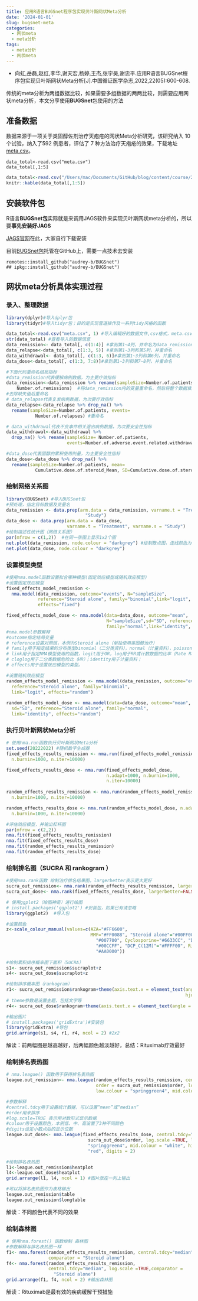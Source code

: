 ```yaml
---
title: 应用R语言BUGSnet程序包实现贝叶斯网状Meta分析
date: '2024-01-01'
slug: bugsnet-meta
categories:
  - 网状meta
  - meta分析
tags:
  - meta分析
  - 网状meta
---
```


-   向虹,岳磊,赵红,李华,谢天宏,杨婷,王杰,张宇昊,谢忠平.应用R语言BUGSnet程序包实现贝叶斯网状Meta分析[J].中国循证医学杂志,2022,22(05):600-608.

传统的meta分析为两组数据比较，如果需要多组数据的两两比较，则需要应用网状meta分析，本文分享使用**BUGSnet**包使用的方法

## 准备数据

数据来源于一项关于类固醇佐剂治疗天疱疮的网状Meta分析研究，该研究纳入 10 个试验，纳入了592 例患者，评估了 7 种方法治疗天疱疮的效果，下载地址[meta.csv](/course/2024-01-01-r-bugsnet-meta/meta.csv)。

```
data_total<-read.csv("meta.csv")
data_total[,1:5]
```

```r
data_total<-read.csv("/Users/mac/Documents/GitHub/blog/content/course/2024-01-01-r-bugsnet-meta/meta.csv")
knitr::kable(data_total[,1:5])
```
## 安装软件包

R语言**BUGSnet包**实际就是来调用JAGS软件来实现贝叶斯网状meta分析的，所以要**事先安装好JAGS**

[JAGS官网](https://mcmc-jags.sourceforge.io/)在此，大家自行下载安装

目前[BUGSnet包](https://github.com/audrey-b/BUGSnet)托管在GitHub上，需要一点技术去安装

```
remotes::install_github("audrey-b/BUGSnet")
## ipkg::install_github("audrey-b/BUGSnet")
```
## 网状meta分析具体实现过程

### 录入、整理数据
```r
library(dplyr)#导入dplyr包
library(tidyr)#导入tidyr包；目的是实现管道操作及一系列tidy风格的函数

data_total<-read.csv("meta.csv", 1) #导入编辑好的数据文件,csv格式，meta.csv是文件名称
str(data_total) #查看导入的数据信息
data_remission<- data_total[, c(1:4)] #拿到第1~4列，并命名为data_remission
data_relapse<-data_total[, c(1:3, 5)] #拿到第1~3列和第5列，并重命名
data_withdrawal<- data_total[, c(1:3, 6)]#拿到第1~3列和第6列，并重命名
data_dose<-data_total[, c(1:3, 7:8)]#拿到第1~3列和第7~8列，并重命名

#下面代码重命名结局指标
#data_remission代表缓解病例数据，为主要疗效指标
data_remission<-data_remission %>% rename(sampleSize=Number.of.patients, events=
    Number.of.remissions)  #将data_remission内的变量重命名，然后将整个数据依然命名为data_remission
#去除缺失值后重命名
# data_relapse代表复发病例数据，为次要疗效指标
data_relapse<-data_relapse %>% drop_na() %>%
  rename(sampleSize=Number.of.patients, events=
           Number.of.relapses) #重命名

# data_withdrawal代表不良事件相关退出病例数据，为次要安全性指标
data_withdrawal<-data_withdrawal %>%
  drop_na() %>% rename(sampleSize= Number.of.patients, 
                       events=Number.of.adverse.event.related.withdrawals)#重命名

#data_dose代表固醇的累积使用剂量，为主要安全性指标
data_dose<-data_dose %>% drop_na() %>%
  rename(sampleSize=Number.of.patients, mean=
           Cumulative.dose.of.steroid_Mean, SD=Cumulative.dose.of.steroid_SD)#重命名
```

### 绘制网络关系图

```r
library(BUGSnet) #导入BUGSnet包
#预处理，指定目标数据及变量名
data_remission <- data.prep(arm.data = data_remission, varname.t = "Treatment", varname.s =
                              "Study") 
data_dose <- data.prep(arm.data = data_dose,
                       varname.t = "Treatment", varname.s = "Study")
#绘制描述性统计图（网络关系图）
par(mfrow = c(1,2))  #在同一张图上显示1x2个图
net.plot(data_remission, node.colour = "darkgrey") #绘制散点图，连线颜色为darkgrey
net.plot(data_dose, node.colour = "darkgrey")   
```

### 设置模型类型

```r
#使用nma.model函数设置拟合哪种模型(固定效应模型或随机效应模型)
#设置固定效应模型
fixed_effects_model_remission <- 
  nma.model(data_remission, outcome="events", N="sampleSize",
            reference="Steroid alone", family="binomial",link="logit", 
            effects="fixed")

fixed_effects_model_dose <- nma.model(data=data_dose, outcome="mean",
                                      N="sampleSize",sd="SD", reference="Steroid alone", 
                                      family="normal",link="identity", effects="fixed")                                    
#nma.model参数解释
#outcome指定结局变量
# reference设置对照组，本例为Steroid alone（单独使用类固醇治疗）
# family用于指定结果的分布类型binomial（二分类资料），normal（计量资料），poisson（计数资料）；
# link用于指定NMA模型使用的函数，logit用于OR，log用于RR或计数数据的比率（Rate Ratio）；
# cloglog用于二分类数据危险比（HR）；identity用于计量资料；
# effects用于设置效应模型的类型。

#设置随机效应模型
random_effects_model_remission <- nma.model(data_remission, outcome="events", N="sampleSize",
  reference="Steroid alone", family="binomial",
  link="logit", effects="random")
  
random_effects_model_dose <- nma.model(data=data_dose, outcome="mean", N="sampleSize",
  sd="SD", reference="Steroid alone", family="normal",
  link="identity", effects="random")
```

### 执行贝叶斯网状Meta分析

```r
# 使用nma.run函数执行贝叶斯网状Meta分析
set.seed(20222022) #随机数字生成器
fixed_effects_results_remission <- nma.run(fixed_effects_model_remission, n.adapt=1000,
  n.burnin=1000, n.iter=10000)

fixed_effects_results_dose <- nma.run(fixed_effects_model_dose, 
                                      n.adapt=1000, n.burnin=1000,
                                      n.iter=10000)
                                      
random_effects_results_remission <- nma.run(random_effects_model_remission, n.adapt=1000,
  n.burnin=1000, n.iter=10000)

random_effects_results_dose <- nma.run(random_effects_model_dose, n.adapt=1000,
  n.burnin=1000, n.iter=10000)

#评估效应模型，并输出杠杆图
par(mfrow = c(2,2)) 
nma.fit(fixed_effects_results_remission)
nma.fit(fixed_effects_results_dose)
nma.fit(random_effects_results_remission)
nma.fit(random_effects_results_dose)
```

### 绘制排名图（SUCRA 和 rankogram ）

```r
#使用nma.rank函数 绘制治疗排名结果图，largerbetter表示更大更好
sucra_out_remission<- nma.rank(random_effects_results_remission, largerbetter=TRUE)
sucra_out_dose<- nma.rank(fixed_effects_results_dose, largerbetter=FALSE)

# 使用ggplot2（绘图神奇）进行绘图
# install.packages('ggplot2') #安装包，如果已有请忽略
library(ggplot2)  #导入包

#设置颜色
z<-scale_colour_manual(values=c(AZA="#FF6600",
                                MMF="#FF0088", "Steroid alone"="#00FF00", CP_P=
                                  "#007700", Cyclosporine="#6633CC", "DCP_C(6M)"=
                                  "#00CCFF", "DCP_C(12M)"="#FFFF00", Rituximab=
                                  "#AA0000"))
                                  
#绘制累积排序概率图下面积（SUCRA）
s1<- sucra_out_remission$sucraplot+z
s4<- sucra_out_dose$sucraplot+z

#绘制排序概率图（rankogram）
r1<- sucra_out_remission$rankogram+theme(axis.text.x = element_text(angle = 30, 
                                                                    hjust = 1, vjust = 1))
# theme参数是设置主题，包括文字等
r4<- sucra_out_dose$rankogram+theme(axis.text.x = element_text(angle = 30, hjust = 1, vjust = 1))

#输出图片
# install.packages('gridExtra')#安装包
library(gridExtra) #导包
grid.arrange(s1, s4, r1, r4, ncol = 2) #2x2
```
解读：前两幅图是越高越好，后两幅颜色越淡越好，总结：Rituximab疗效最好

### 绘制排名表热图

```r
# nma.league() 函数用于获得排名表热图  
league.out_remission<- nma.league(random_effects_results_remission, central.tdcy="median",
                                  order = sucra_out_remission$order, log.scale =TRUE,
                                  low.colour = "springgreen4", mid.colour = "white",high.colour = "red", digits = 2)

#参数解释
#central.tdcy用于设置统计数据，可以设置“mean”或“median”
#order用来排序
#log.scale=TRUE 表示用对数形式显示数据
#colour用于设置颜色，本例低、中、高设置了3种不同颜色
#digits设定小数点后的显示位数
league.out_dose<- nma.league(fixed_effects_results_dose, central.tdcy="median", order =
                               sucra_out_dose$order, log.scale =TRUE, low.colour =
                               "springgreen4", mid.colour = "white", high.colour =
                               "red", digits = 2)

#绘制排名表热图
l1<-league.out_remission$heatplot
l4<-league.out_dose$heatplot
grid.arrange(l1, l4, ncol = 1) #图片放在一列上输出

#可以将排名表热图作为表格输出
league.out_remission$table
league.out_remission$longtable
```
解读：不同颜色代表不同的效果

### 绘制森林图

```r

# 使用nma.forest() 函数绘制 森林图
#参数解释与排名表热图一样
f1<- nma.forest(random_effects_results_remission, central.tdcy="median", log.scale =TRUE,
                comparator = "Steroid alone")
f4<- nma.forest(random_effects_results_remission,
                central.tdcy="median", log.scale =TRUE,comparator =
                  "Steroid alone")
grid.arrange(f1, f4, ncol = 2) #输出森林图
```
解读：Rituximab是最有效的疾病缓解干预措施
